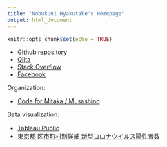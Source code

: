 ```yaml
---
title: "Nobukuni Hyakutake's Homepage"
output: html_document
---
```


```r
knitr::opts_chunk$set(echo = TRUE)
```

- [Github repository](https://github.com/Nobukuni-Hyakutake)
- [Qiita](https://qiita.com/Nobukuni-Hyakutake)
- [Stack Overflow](https://stackoverflow.com/users/19170239/nobukuni-hyakutake)
- [Facebook](https://www.facebook.com/nobukuni.hyakutake)

Organization:

- [Code for Mitaka / Musashino](https://code4mm.org/)

Data visualization:

- [Tableau Public](https://public.tableau.com/app/profile/hyakutake)
- [東京都 区市町村別詳細 新型コロナウイルス陽性者数](https://nobukuni-hyakutake.github.io/covid19tokyo/)
